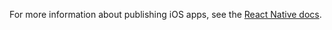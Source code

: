 For more information about publishing iOS apps, see the
[React Native docs](https://reactnative.dev/docs/publishing-to-app-store).
